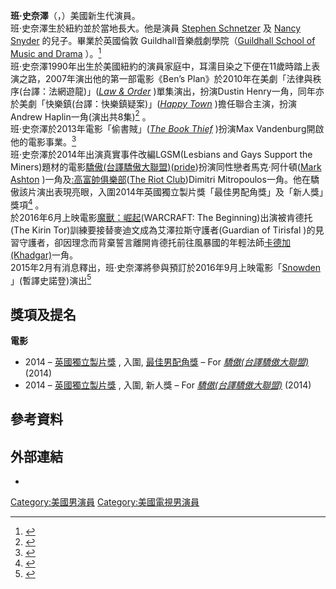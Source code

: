 {{Infobox person
| name       = 班·史奈澤
| image      = Ben Schnetzer by Gage Skidmore.jpg
| caption    = 史奈澤於2015年出席聖地亞哥國際動漫展[https://en.wikipedia.org/wiki/San_Diego_Comic-Con_International San Diego Comic-Con International].
| birth_date = {{Birth date and age|1990|2|8}}<ref>{{cite web|url=http://pqasb.pqarchiver.com/thestar/doc/436223412.html?FMT=ABS&FMTS=ABS:FT&type=current&date=Jun%2025,%201990&author=Lilana%20Novakovich%20Special%20to%20The%20Star&pub=Toronto%20Star&edition=&startpage=&desc='Cass'%20not%20counting%20on%20an%20Emmy|title=archives|publisher=|accessdate=2016-07-16|archive-date=2016-03-05|archive-url=https://web.archive.org/web/20160305021546/http://pqasb.pqarchiver.com/thestar/doc/436223412.html?FMT=ABS&FMTS=ABS%3AFT&type=current&date=Jun%2025%2C%201990&author=Lilana%20Novakovich%20Special%20to%20The%20Star&pub=Toronto%20Star&edition=&startpage=&desc=%27Cass%27%20not%20counting%20on%20an%20Emmy|dead-url=no}}</ref>
| birth_place= [[紐約市|紐約市]], [[紐約|紐約]]
| occupation = 演員
| years_active = 2007–至今
}}

'''班·史奈澤'''（{{lang-en|'''Ben Schnetzer'''}}，{{bd|1990年|2月8日}}）美國新生代演員。<br />

班·史奈澤生於紐約並於當地長大。他是演員 [https://en.wikipedia.org/wiki/Stephen_Schnetzer Stephen Schnetzer] {{Wayback|url=https://en.wikipedia.org/wiki/Stephen_Schnetzer |date=20160921080126 }} 及 [https://en.wikipedia.org/wiki/Nancy_Snyder Nancy Snyder] {{Wayback|url=https://en.wikipedia.org/wiki/Nancy_Snyder |date=20160920192139 }} 的兒子。畢業於英國倫敦 Guildhall音樂戲劇學院（[https://en.wikipedia.org/wiki/Guildhall_School_of_Music_and_Drama Guildhall School of Music and Drama] {{Wayback|url=https://en.wikipedia.org/wiki/Guildhall_School_of_Music_and_Drama |date=20160702041011 }}）。<ref>{{cite web|url=http://www.nytimes.com/2013/11/03/movies/ben-schnetzer-on-the-book-thief.html|title=First Big Role, Right Out of School|date=2013-11-03|work=The New York Times|accessdate=2016-07-16|archive-date=2015-04-22|archive-url=https://web.archive.org/web/20150422104301/http://www.nytimes.com/2013/11/03/movies/ben-schnetzer-on-the-book-thief.html|dead-url=no}}</ref> <br />
班·史奈澤1990年出生於美國紐約的演員家庭中，耳濡目染之下便在11歲時踏上表演之路，2007年演出他的第一部電影《Ben’s Plan》於2010年在美劇「法律與秩序(台譯：法網遊龍)」(''[https://en.wikipedia.org/wiki/Law_%26_Order Law & Order] {{Wayback|url=https://en.wikipedia.org/wiki/Law_%26_Order |date=20160719160603 }}'')單集演出，扮演Dustin Henry一角，同年亦於美劇「快樂鎮(台譯：快樂鎮疑案)」(''[https://en.wikipedia.org/wiki/Happy_Town_(TV_series) Happy Town] {{Wayback|url=https://en.wikipedia.org/wiki/Happy_Town_(TV_series) |date=20160806181744 }}'')擔任聯合主演，扮演Andrew Haplin一角(演出共8集)<ref>{{cite web|url=http://www.post-gazette.com/stories/ae/tv-radio/happy-town-not-so-much-243981/|title='Happy Town' ... not so much|publisher=|accessdate=2016-07-16|archive-date=2012-10-28|archive-url=https://web.archive.org/web/20121028051026/http://www.post-gazette.com/stories/ae/tv-radio/happy-town-not-so-much-243981/|dead-url=no}}</ref> 。<br />
班·史奈澤於2013年電影「偷書賊」(''[https://en.wikipedia.org/wiki/The_Book_Thief_(film) The Book Thief] {{Wayback|url=https://en.wikipedia.org/wiki/The_Book_Thief_(film) |date=20160704172222 }}'')扮演Max Vandenburg開啟他的電影事業。<ref>{{cite web|url=http://variety.com/2013/film/reviews/the-book-thief-review-1200694271/|title=Film Review: ‘The Book Thief’|first=Dennis|last=Harvey|date=2013-10-04|publisher=|accessdate=2016-07-16|archive-date=2016-08-06|archive-url=https://web.archive.org/web/20160806103918/http://variety.com/2013/film/reviews/the-book-thief-review-1200694271/|dead-url=no}}</ref><br />
班·史奈澤於2014年出演真實事件改編LGSM(Lesbians and Gays Support the Miners)題材的電影[[:骄傲_(电影)|驕傲(台譯驕傲大聯盟)]]([[pride|pride]])扮演同性戀者馬克·阿什頓([https://en.wikipedia.org/wiki/Mark_Ashton Mark Ashton] {{Wayback|url=https://en.wikipedia.org/wiki/Mark_Ashton |date=20160702021956 }})一角及[[:高富帥俱樂部|:高富帥俱樂部]]([[The_Riot_Club|The Riot Club]])Dimitri Mitropoulos一角。他在驕傲該片演出表現亮眼，入圍2014年英國獨立製片獎「最佳男配角獎」及「新人獎」獎項<ref>{{cite web|url=https://www.bifa.film/awards/winners/2014|title=Winners - Awards 2014 - BIFA - The British Independent Film Awards|first=|last=BIFA|publisher=|accessdate=2016-07-16|archive-date=2016-01-19|archive-url=https://web.archive.org/web/20160119163839/https://www.bifa.film/awards/winners/2014|dead-url=no}}</ref> 。<br />於2016年6月上映電影[[魔獸：崛起|魔獸：崛起]](WARCRAFT: The Beginning)出演被肯德托(The  Kirin Tor)訓練要接替麥迪文成為艾澤拉斯守護者(Guardian of Tirisfal )的見習守護者，卻因理念而背棄誓言離開肯德托前往風暴國的年輕法師[[:魔兽系列角色列表#.E5.8D.A1.E5.BE.B7.E5.8A.A0|卡德加(Khadgar)]]一角。<br />
2015年2月有消息釋出，班·史奈澤將參與預訂於2016年9月上映電影「[https://en.wikipedia.org/wiki/Snowden_(film) Snowden] {{Wayback|url=https://en.wikipedia.org/wiki/Snowden_(film) |date=20160818160927 }}」(暫譯史諾登)演出<ref>{{cite web|url=http://variety.com/2015/film/news/pride-actor-joins-oliver-stones-edward-snowden-film-1201433828/|title=‘Pride’ Actor Joins Oliver Stone’s Edward Snowden Film|first=Justin|last=Kroll|date=2015-02-13|publisher=|accessdate=2016-07-16|archive-date=2016-04-23|archive-url=https://web.archive.org/web/20160423134310/http://variety.com/2015/film/news/pride-actor-joins-oliver-stones-edward-snowden-film-1201433828/|dead-url=no}}</ref>
==獎項及提名==
'''電影'''
*2014 – [https://en.wikipedia.org/wiki/British_Independent_Film_Awards_2014 英國獨立製片獎] {{Wayback|url=https://en.wikipedia.org/wiki/British_Independent_Film_Awards_2014 |date=20161014024924 }}, 入圍, [https://en.wikipedia.org/wiki/BIFA_Award_for_Best_Supporting_Actor 最佳男配角獎] {{Wayback|url=https://en.wikipedia.org/wiki/BIFA_Award_for_Best_Supporting_Actor |date=20160603122621 }} – For ''[[:骄傲_(电影)|驕傲(台譯驕傲大聯盟)]]'' (2014)
*2014 – [https://en.wikipedia.org/wiki/British_Independent_Film_Awards_2014 英國獨立製片獎] {{Wayback|url=https://en.wikipedia.org/wiki/British_Independent_Film_Awards_2014 |date=20161014024924 }}, 入圍, 新人獎 – For ''[[:骄傲_(电影)|驕傲(台譯驕傲大聯盟)]]'' (2014)
{{Authority control}}

==參考資料==
{{reflist}}

{{DEFAULTSORT:Schnetzer, Ben}}
[[Category:美國男演員|Category:美國男演員]]
[[Category:美國電視男演員|Category:美國電視男演員]]


==外部連結==
*{{IMDb name|3115493}}